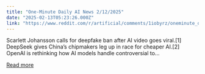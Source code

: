 ```yaml
---
title: "One-Minute Daily AI News 2/12/2025"
date: "2025-02-13T05:23:26.000Z"
link: "https://www.reddit.com/r/artificial/comments/1iobyrz/oneminute_daily_ai_news_2122025/"
---
```


Scarlett Johansson calls for deepfake ban after AI video goes viral.[1]
 DeepSeek gives China’s chipmakers leg up in race for cheaper AI.[2]
 OpenAI is rethinking how AI models handle controversial to...

[Read more](https://www.reddit.com/r/artificial/comments/1iobyrz/oneminute_daily_ai_news_2122025/)

